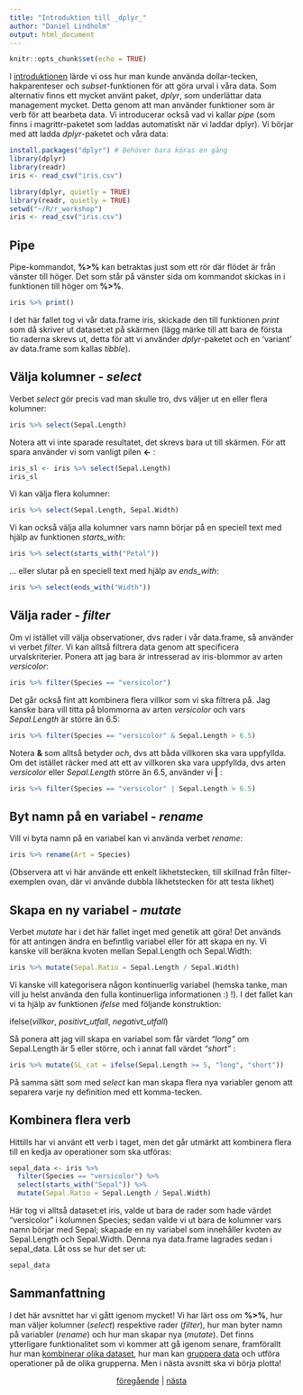 ```yaml
---
title: "Introduktion till _dplyr_"
author: "Daniel Lindholm"
output: html_document
---
```


```r
knitr::opts_chunk$set(echo = TRUE)
```

I [introduktionen](introduktion.html) lärde vi oss hur man kunde använda dollar-tecken, hakparenteser och _subset_-funktionen för att göra urval i våra data. Som alternativ finns ett mycket använt paket, _dplyr_, som underlättar data management mycket. Detta genom att man använder funktioner som är verb för att bearbeta data. Vi introducerar också vad vi kallar _pipe_ (som finns i magrittr-paketet som laddas automatiskt när vi laddar dplyr). Vi börjar med att ladda _dplyr_-paketet och våra data:

```r
install.packages("dplyr") # Behöver bara köras en gång
library(dplyr)
library(readr)
iris <- read_csv("iris.csv")
```

```r
library(dplyr, quietly = TRUE)
library(readr, quietly = TRUE)
setwd("~/R/r_workshop")
iris <- read_csv("iris.csv")
```

## Pipe
Pipe-kommandot, __%>%__ kan betraktas just som ett rör där flödet är från vänster till höger. Det som står på vänster sida om kommandot skickas in i funktionen till höger om __%>%__. 

```r
iris %>% print()
```

I det här fallet tog vi vår data.frame iris, skickade den till funktionen _print_ som då skriver ut dataset:et på skärmen (lägg märke till att bara de första tio raderna skrevs ut, detta för att vi använder _dplyr_-paketet och en 'variant' av data.frame som kallas _tibble_).

## Välja kolumner - _select_
Verbet _select_ gör precis vad man skulle tro, dvs väljer ut en eller flera kolumner:
```r
iris %>% select(Sepal.Length)
```

Notera att vi inte sparade resultatet, det skrevs bara ut till skärmen. För att spara använder vi som vanligt pilen __<-__ :
```r
iris_sl <- iris %>% select(Sepal.Length)
iris_sl
```

Vi kan välja flera kolumner:
```r
iris %>% select(Sepal.Length, Sepal.Width)
```

Vi kan också välja alla kolumner vars namn börjar på en speciell text med hjälp av funktionen _starts\_with_:
```r
iris %>% select(starts_with("Petal"))
```

... eller slutar på en speciell text med hjälp av _ends\_with_:
```r
iris %>% select(ends_with("Width"))
```

## Välja rader - _filter_
Om vi istället vill välja observationer, dvs rader i vår data.frame, så använder vi verbet _filter_. Vi kan alltså filtrera data genom att specificera urvalskriterier. Ponera att jag bara är intresserad av iris-blommor av arten _versicolor_:
```r
iris %>% filter(Species == "versicolor")
```

Det går också fint att kombinera flera villkor som vi ska filtrera på. Jag kanske bara vill titta på blommorna av arten _versicolor_ och vars _Sepal.Length_ är större än 6.5: 
```r
iris %>% filter(Species == "versicolor" & Sepal.Length > 6.5)
```

Notera __&__ som alltså betyder _och_, dvs att båda villkoren ska vara uppfyllda. Om det istället räcker med att ett av villkoren ska vara uppfyllda, dvs arten _versicolor_ eller _Sepal.Length_ större än 6.5, använder vi __|__ : 

```r
iris %>% filter(Species == "versicolor" | Sepal.Length > 6.5)
```

## Byt namn på en variabel - _rename_

Vill vi byta namn på en variabel kan vi använda verbet _rename_:
```r
iris %>% rename(Art = Species)
```
(Observera att vi här använde ett enkelt likhetstecken, till skillnad från filter-exemplen ovan, där vi använde dubbla likhetstecken för att testa likhet)

## Skapa en ny variabel - _mutate_
Verbet _mutate_ har i det här fallet inget med genetik att göra! Det används för att antingen ändra en befintlig variabel eller för att skapa en ny. Vi kanske vill beräkna kvoten mellan Sepal.Length och Sepal.Width:

```r
iris %>% mutate(Sepal.Ratio = Sepal.Length / Sepal.Width)
```

Vi kanske vill kategorisera någon kontinuerlig variabel (hemska tanke, man vill ju helst använda den fulla kontinuerliga informationen :) !). I det fallet kan vi ta hjälp av funktionen _ifelse_ med följande konstruktion:

ifelse(_villkor_, _positivt_utfall_, _negativt\_utfall_)

Så ponera att jag vill skapa en variabel som får värdet _"long"_ om Sepal.Length är 5 eller större, och i annat fall värdet _"short"_ :
```r
iris %>% mutate(SL_cat = ifelse(Sepal.Length >= 5, "long", "short"))
```

På samma sätt som med _select_ kan man skapa flera nya variabler genom att separera varje ny definition med ett komma-tecken.

## Kombinera flera verb
Hittills har vi använt ett verb i taget, men det går utmärkt att kombinera flera till en kedja av operationer som ska utföras:

```r
sepal_data <- iris %>%
  filter(Species == "versicolor") %>%
  select(starts_with("Sepal")) %>%
  mutate(Sepal.Ratio = Sepal.Length / Sepal.Width)
```

Här tog vi alltså dataset:et iris, valde ut bara de rader som hade värdet "versicolor" i kolumnen Species; sedan valde vi ut bara de kolumner vars namn börjar med Sepal; skapade en ny variabel som innehåller kvoten av Sepal.Length och Sepal.Width. Denna nya data.frame lagrades sedan i sepal_data. Låt oss se hur det ser ut:

```r
sepal_data
```


## Sammanfattning
I det här avsnittet har vi gått igenom mycket! Vi har lärt oss om __%>%__, hur man väljer kolumner (_select_) respektive rader (_filter_), hur man byter namn på variabler (_rename_) och hur man skapar nya  (_mutate_). Det finns ytterligare funktionalitet som vi kommer att gå igenom senare, framförallt hur man [kombinerar olika dataset](join.html), hur man kan [gruppera data](group.html) och utföra operationer på de olika grupperna. Men i nästa avsnitt ska vi börja plotta! 

<center>[föregående](importera_data.html) \| [nästa](ggplot.html)</center>
